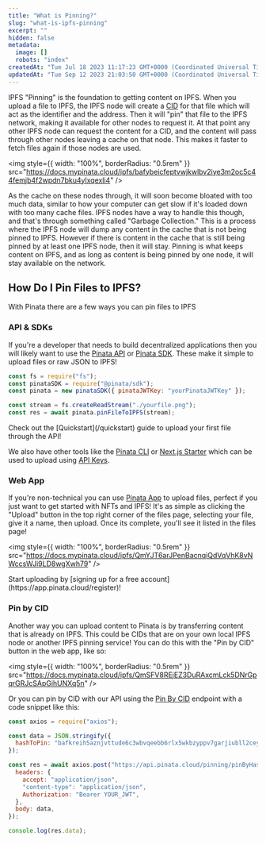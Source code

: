 ```yaml
---
title: "What is Pinning?"
slug: "what-is-ipfs-pinning"
excerpt: ""
hidden: false
metadata:
  image: []
  robots: "index"
createdAt: "Tue Jul 18 2023 11:17:23 GMT+0000 (Coordinated Universal Time)"
updatedAt: "Tue Sep 12 2023 21:03:50 GMT+0000 (Coordinated Universal Time)"
---
```


IPFS "Pinning" is the foundation to getting content on IPFS. When you upload a file to IPFS, the IPFS node will create a [CID](/ipfs-101/what-are-cids) for that file which will act as the identifier and the address. Then it will "pin" that file to the IPFS network, making it available for other nodes to request it. At that point any other IPFS node can request the content for a CID, and the content will pass through other nodes leaving a cache on that node. This makes it faster to fetch files again if those nodes are used.

<img
  style={{ width: "100%", borderRadius: "0.5rem" }}
  src="https://docs.mypinata.cloud/ipfs/bafybeicfeptvwjkwlbv2iye3m2oc5c44femjb4f2wpdn7bku4ylxqexli4"
/>

As the cache on these nodes through, it will soon become bloated with too much data, similar to how your computer can get slow if it's loaded down with too many cache files. IPFS nodes have a way to handle this though, and that's through something called "Garbage Collection." This is a process where the IPFS node will dump any content in the cache that is not being pinned to IPFS. However if there is content in the cache that is still being pinned by at least one IPFS node, then it will stay. Pinning is what keeps content on IPFS, and as long as content is being pinned by one node, it will stay available on the network.

## How Do I Pin Files to IPFS?

With Pinata there are a few ways you can pin files to IPFS

### API & SDKs

If you're a developer that needs to build decentralized applications then you will likely want to use the [Pinata API](/api-reference/introduction) or [Pinata SDK](/sdks/pinata-sdk). These make it simple to upload files or raw JSON to IPFS!

```javascript pinFileToIPFS.js
const fs = require("fs");
const pinataSDK = require("@pinata/sdk");
const pinata = new pinataSDK({ pinataJWTKey: "yourPinataJWTKey" });

const stream = fs.createReadStream("./yourfile.png");
const res = await pinata.pinFileToIPFS(stream);
```

<Note>
  Check out the [Quickstart](/quickstart) guide to upload your first file
  through the API!
</Note>

We also have other tools like the [Pinata CLI](/sdks/pinata-cli) or [Next.js Starter](/sdks/nextjs-starter) which can be used to upload using [API Keys](/account-management/api-keys).

### Web App

If you're non-technical you can use [Pinata App](https://app.pinata.cloud/pinmanager) to upload files, perfect if you just want to get started with NFTs and IPFS! It's as simple as clicking the "Upload" button in the top right corner of the files page, selecting your file, give it a name, then upload. Once its complete, you'll see it listed in the files page!

<img
  style={{ width: "100%", borderRadius: "0.5rem" }}
  src="https://docs.mypinata.cloud/ipfs/QmYJT6arJPenBacnqiQdVqVhK8vNWccsWJi9LD8wgXwh79"
/>

<Note>
  Start uploading by [signing up for a free
  account](https://app.pinata.cloud/register)!
</Note>

### Pin by CID

Another way you can upload content to Pinata is by transferring content that is already on IPFS. This could be CIDs that are on your own local IPFS node or another IPFS pinning service! You can do this with the "Pin by CID" button in the web app, like so:

<img
  style={{ width: "100%", borderRadius: "0.5rem" }}
  src="https://docs.mypinata.cloud/ipfs/QmSFV8REjEZ3DuRAxcmLck5DNrGpqrGRJcSApGihUNXq5n"
/>

Or you can pin by CID with our API using the [Pin By CID](/api-reference/endpoint/pin-by-cid) endpoint with a code snippet like this:

```javascript pinByCID.js
const axios = require("axios");

const data = JSON.stringify({
  hashToPin: "bafkreih5aznjvttude6c3wbvqeebb6rlx5wkbzyppv7garjiubll2ceym4",
});

const res = await axios.post("https://api.pinata.cloud/pinning/pinByHash", {
  headers: {
    accept: "application/json",
    "content-type": "application/json",
    Authorization: "Bearer YOUR_JWT",
  },
  body: data,
});

console.log(res.data);
```
